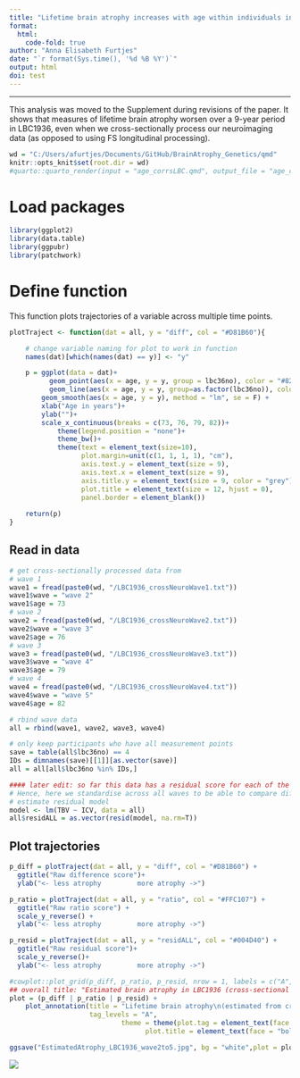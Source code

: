 ```yaml
---
title: "Lifetime brain atrophy increases with age within individuals in LBC1936"
format: 
  html:
    code-fold: true
author: "Anna Elisabeth Furtjes"
date: "`r format(Sys.time(), '%d %B %Y')`"
output: html
doi: test
---
```


------------------------------------------------------------------------

This analysis was moved to the Supplement during revisions of the paper. It shows that measures of lifetime brain atrophy worsen over a 9-year period in LBC1936, even when we cross-sectionally process our neuroimaging data (as opposed to using FS longitudinal processing).


```r
wd = "C:/Users/afurtjes/Documents/GitHub/BrainAtrophy_Genetics/qmd"
knitr::opts_knit$set(root.dir = wd)
#quarto::quarto_render(input = "age_corrsLBC.qmd", output_file = "age_corrsLBC.html")
```

# Load packages

```r
library(ggplot2)
library(data.table)
library(ggpubr)
library(patchwork)
```


# Define function

This function plots trajectories of a variable across multiple time points. 

```r
plotTraject <- function(dat = all, y = "diff", col = "#D81B60"){

	# change variable naming for plot to work in function 
	names(dat)[which(names(dat) == y)] <- "y"

	p = ggplot(data = dat)+
		  geom_point(aes(x = age, y = y, group = lbc36no), color = "#82A0D8", size = .5)+
		  geom_line(aes(x = age, y = y, group=as.factor(lbc36no)), color = col, linewidth = 0.2, alpha = .6) +
	    geom_smooth(aes(x = age, y = y), method = "lm", se = F) +
	    xlab("Age in years")+
	    ylab("")+
	    scale_x_continuous(breaks = c(73, 76, 79, 82))+
			theme(legend.position = "none")+
			theme_bw()+
			theme(text = element_text(size=10),
				  plot.margin=unit(c(1, 1, 1, 1), "cm"),
				  axis.text.y = element_text(size = 9),
				  axis.text.x = element_text(size = 9),
				  axis.title.y = element_text(size = 9, color = "grey"),
				  plot.title = element_text(size = 12, hjust = 0),
				  panel.border = element_blank())
	
	return(p)
}
```


## Read in data

```r
# get cross-sectionally processed data from 
# wave 1
wave1 = fread(paste0(wd, "/LBC1936_crossNeuroWave1.txt"))
wave1$wave = "wave 2"
wave1$age = 73
# wave 2
wave2 = fread(paste0(wd, "/LBC1936_crossNeuroWave2.txt"))
wave2$wave = "wave 3"
wave2$age = 76
# wave 3
wave3 = fread(paste0(wd, "/LBC1936_crossNeuroWave3.txt"))
wave3$wave = "wave 4"
wave3$age = 79
# wave 4
wave4 = fread(paste0(wd, "/LBC1936_crossNeuroWave4.txt"))
wave4$wave = "wave 5"
wave4$age = 82

# rbind wave data
all = rbind(wave1, wave2, wave3, wave4)

# only keep participants who have all measurement points
save = table(all$lbc36no) == 4
IDs = dimnames(save)[[1]][as.vector(save)]
all = all[all$lbc36no %in% IDs,]

#### later edit: so far this data has a residual score for each of the visits meaning that there can never be an increase with age in the residual score
# Hence, here we standardise across all waves to be able to compare different time points
# estimate residual model
model <- lm(TBV ~ ICV, data = all)
all$residALL = as.vector(resid(model, na.rm=T))
```

## Plot trajectories

```r
p_diff = plotTraject(dat = all, y = "diff", col = "#D81B60") + 
  ggtitle("Raw difference score")+
  ylab("<- less atrophy         more atrophy ->")

p_ratio = plotTraject(dat = all, y = "ratio", col = "#FFC107") + 
  ggtitle("Raw ratio score") + 
  scale_y_reverse() + 
  ylab("<- less atrophy         more atrophy ->")

p_resid = plotTraject(dat = all, y = "residALL", col = "#004D40") + 
  ggtitle("Raw residual score")+ 
  scale_y_reverse()+ 
  ylab("<- less atrophy         more atrophy ->")

#cowplot::plot_grid(p_diff, p_ratio, p_resid, nrow = 1, labels = c("A", "B", "C"), label_size = 6, rel_widths = c(1,1,1))
## overall title: "Estimated brain atrophy in LBC1936 (cross-sectional processing)"
plot = (p_diff | p_ratio | p_resid) + 
	plot_annotation(title = "Lifetime brain atrophy\n(estimated from cross-sectionally processed measures of TBV and ICV)", 
	                tag_levels = "A",
					        theme = theme(plot.tag = element_text(face = "bold"),
					              plot.title = element_text(face = "bold", size = 20, hjust = 0.5)))

ggsave("EstimatedAtrophy_LBC1936_wave2to5.jpg", bg = "white",plot = plot, width = 35, height = 20, units = "cm", dpi = 150)

```

![](images/EstimatedAtrophy_LBC1936_wave2to5.jpg){fig-align="center"}
